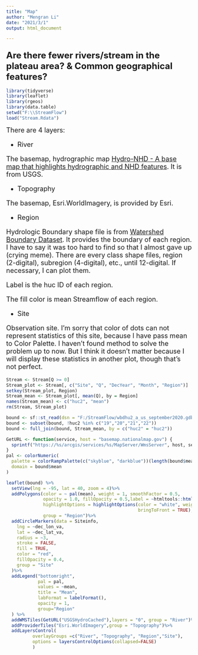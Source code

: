 ```yaml
---
title: "Map"
author: "Mengran Li"
date: "2021/3/1"
output: html_document

---
```


###  <font size="5"> Are there fewer rivers/stream in the plateau area? & Common geographical features?</font>

```r
library(tidyverse)
library(leaflet)
library(rgeos)
library(data.table)
setwd("F:\\StreamFlow")
load("Stream.Rdata")
```
<font size="4">
There are 4 layers:

-  River

The basemap, hydrographic map [Hydro-NHD - A base map that highlights hydrographic and NHD features](https://waterdata.usgs.gov/blog/basemaps/). It is from USGS.

-  Topography

The basemap, Esri.WorldImagery, is provided by Esri.

-  Region

Hydrologic Boundary shape file is from [Watershed Boundary Dataset](https://www.usgs.gov/core-science-systems/ngp/national-hydrography/watershed-boundary-dataset?qt-science_support_page_related_con=4#qt-science_support_page_related_con). It provides the boundary of each region. I have to say it was too hard to find so that I almost gave up (crying meme). There are every class shape files, region (2-digital), subregion (4-digital), etc., until 12-digital. If necessary, I can plot them.

Label is the huc ID of each region.

The fill color is mean Streamflow of each region.

-  Site

Observation site. I'm sorry that color of dots can not represent statistics of this site, because I have pass mean to Color Palette. I haven't found method to solve the problem up to now. But I think it doesn't matter because I will display these statistics in another plot, though that's not perfect.

</font>

```r
Stream <- Stream[Q >= 0]
Stream_plot <- Stream[, c("Site", "Q", "DecYear", "Month", "Region")]
setkey(Stream_plot, Region)
Stream_mean <- Stream_plot[, mean(Q), by = Region]
names(Stream_mean) <- c("huc2", "mean")
rm(Stream, Stream_plot)
```


```r
bound <- sf::st_read(dsn = "F:/StreamFlow/wbdhu2_a_us_september2020.gdb")
bound <- subset(bound, !huc2 %in% c("19","20","21","22"))
bound <- full_join(bound, Stream_mean, by = c("huc2" = "huc2"))

```

```r
GetURL <- function(service, host = "basemap.nationalmap.gov") {
  sprintf("https://%s/arcgis/services/%s/MapServer/WmsServer", host, service)
}
pal <- colorNumeric(
  palette = colorRampPalette(c("skyblue", "darkblue"))(length(bound$mean)),
  domain = bound$mean
)

leaflet(bound) %>%
  setView(lng = -95, lat = 40, zoom = 4)%>%
  addPolygons(color = ~ pal(mean), weight = 1, smoothFactor = 0.5,
              opacity = 1.0, fillOpacity = 0.5,label = ~htmltools::htmlEscape(paste(huc2, name)),
              highlightOptions = highlightOptions(color = "white", weight = 2,
                                                  bringToFront = TRUE),
              group = "Region")%>%
  addCircleMarkers(data = Siteinfo,
    lng = ~dec_lon_va,
    lat = ~dec_lat_va,
    radius = ~3,
    stroke = FALSE,
    fill = TRUE,
    color = "red",
    fillOpacity = 0.4,
    group = "Site"
  )%>%
  addLegend("bottomright",
            pal = pal,
            values = ~mean,
            title = "Mean",
            labFormat = labelFormat(),
            opacity = 1,
            group="Region"
  ) %>%
  addWMSTiles(GetURL("USGSHydroCached"),layers = "0", group = "River")%>%
  addProviderTiles("Esri.WorldImagery",group = "Topography")%>%
  addLayersControl(
          overlayGroups =c("River", "Topography", "Region","Site"),
          options = layersControlOptions(collapsed=FALSE)
          )
  
```












